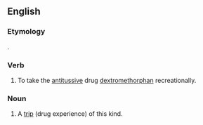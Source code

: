 ==English==

===Etymology===
{{blend|en|Robitussin|{{affix|en|-o-|trip}}}}.

===Verb===
{{en-verb|robotripp}}

# {{lb|en|slang}} To take the [[antitussive]] drug [[dextromethorphan]] recreationally.

===Noun===
{{en-noun}}

# {{lb|en|slang}} A [[trip]] (drug experience) of this kind.